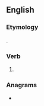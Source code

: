 ==English==

===Etymology===
{{suffix|en|master|est|nocat=1}}.

===Verb===
{{head|en|verb form}}

# {{en-archaic second-person singular of|master|lang=en}}

===Anagrams===
* {{anagrams|en|a=aeemrsstt|Teamsters|smear test|streamest|teamsters}}
